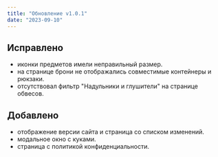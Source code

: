 ```yaml
---
title: "Обновление v1.0.1"
date: "2023-09-10"
---
```


## Исправлено
 - иконки предметов имели неправильный размер.
 - на странице брони не отображались совместимые контейнеры и рюкзаки.
 - отсутствовал фильтр "Надульники и глушители" на странице обвесов.

## Добавлено
- отображение версии сайта и страница со списком изменений.
- модальное окно с куками.
- страница с политикой конфиденциальности.
